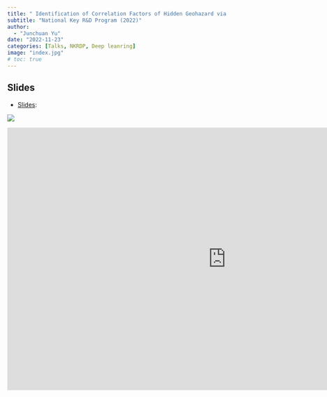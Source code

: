 ```yaml
---
title: " Identification of Correlation Factors of Hidden Geohazard via Deep Learning "
subtitle: "National Key R&D Program (2022)"
author: 
  - "Junchuan Yu"
date: "2022-11-23"
categories: [Talks, NKRDP, Deep leanring]
image: "index.jpg"
# toc: true
---
```


<!-- -   Event: [rstudio::conf(2022)](https://www.rstudio.com/conference/2022/schedule/)

-   [Talk video](https://www.rstudio.com/conference/2022/talks/making-awesome-automations-github-actions/) -->
<!-- 

-   [Slides](https://yujc.quarto.pub/slide-221123/#/section/)

## Complementary materials

-   [Blog post: How important is GitHub Actions to RStudio/Posit? Code for a plot in my talk!](https://beamilz.com/posts/series-gha/2022-07-28-github-actions-rstudio/en/)

-   [Blog post: Introduction to GitHub Actions to R users](https://beamilz.com/posts/series-gha/2022-series-gha-1-what-is/en/)

-   [Blog post: Monitoring quarto-dev repositories: Creating a workflow with GitHub Actions for R users](https://beamilz.com/posts/series-gha/2022-series-gha-2-creating-your-first-action/en/)

-   [GitHub repository: awesome-gha - Awesome GitHub Actions for R](https://github.com/beatrizmilz/awesome-gha)
 -->

## Slides

-   [Slides](https://yujc.quarto.pub/slide-221123/#/section/):

[![](index.jpg){fig-align="center"}](https://yujc.quarto.pub/slide-221123/#/section/)


 <!-- <section>
  <iframe data-src="https://yujc.quarto.pub/slide-221123/#/section/" data-preload></iframe>
</section> -->

<!-- #+BEGIN_EXPORT html -->
<iframe src="https://taipapamotohus.github.io/MySlides/" width="1000" height="600" frameborder="0" allowfullscreen="allowfullscreen" allow="geolocation *; microphone *; camera *; midi *; encrypted-media *"></iframe>
<!-- #+END_EXPORT -->
